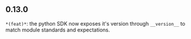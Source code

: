 ## 0.13.0
`*(feat)*`: the python SDK now exposes it's version through `__version__` to match module standards and expectations.

